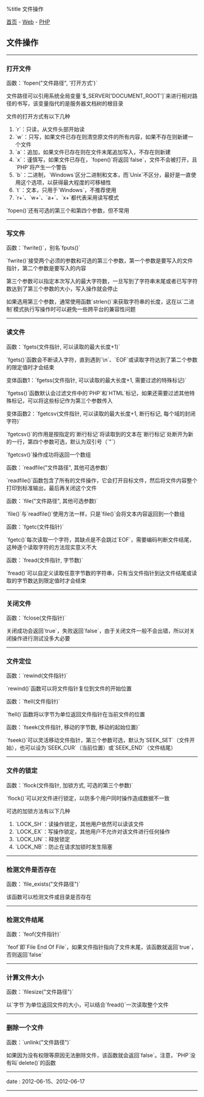%title 文件操作

[[../../../index|首页]] - [[../index|Web]] - [[index|PHP]]
==文件操作==
----
===打开文件===

函数：`fopen("文件路径", '打开方式')`

文件路径可以引用系统全局变量`$_SERVER['DOCUMENT_ROOT']`来进行相对路径的书写，该变量指代的是服务器文档树的根目录

文件的打开方式有以下几种

# `r`：只读，从文件头部开始读
# `w`：只写，如果文件已存在则清空原文件的所有内容，如果不存在则新建一个文件
# `a`：追加，如果文件已存在则在文件末尾追加写入，不存在则新建
# `x`：谨慎写，如果文件已存在，`fopen()`将返回`false`，文件不会被打开，且`PHP`将产生一个警告
# `b`：二进制，`Windows`区分二进制和文本，而`Unix`不区分，最好是一直使用这个选项，以获得最大程度的可移植性
# `t`：文本，只用于`Windows`，不推荐使用
# `r+`、`w+`、`a+`、`x+`都代表采用读写模式

`fopen()`还有可选的第三个和第四个参数，但不常用
----
===写文件===

函数：`fwrite()`，别名`fputs()`

`fwrite()`接受两个必须的参数和可选的第三个参数，第一个参数是要写入的文件指针，第二个参数是要写入的内容

第三个参数可以指定本次写入的最大字符数，一旦写到了字符串末尾或者已写字符数达到了第三个参数的大小，写入操作就会停止

如果选用第三个参数，通常使用函数`strlen()`来获取字符串的长度，这在以`二进制`模式执行写操作时可以避免一些跨平台的兼容性问题
----
===读文件===

函数：`fgets(文件指针, 可以读取的最大长度+1)`

`fgets()`函数会不断读入字符，直到遇到`\n`、`EOF`或读取字符达到了第二个参数的限定值时才会结束

变体函数1：`fgetss(文件指针, 可以读取的最大长度+1, 需要过滤的特殊标记)`

`fgetss()`函数默认会过滤文件中的`PHP`和`HTML`标记，如果还需要过滤其他特殊标记，可以将这些标记作为第三个参数传入

变体函数2：`fgetcsv(文件指针, 可以读取的最大长度+1, 断行标记, 每个域的封闭字符)`

`fgetcsv()`的作用是按指定的`断行标记`将读取到的文本在`断行标记`处断开为新的一行，第四个参数可选，默认为双引号（`"`）

`fgetcsv()`操作成功将返回一个数组

函数：`readfile("文件路径", 其他可选参数)`

`readfile()`函数包含了所有的文件操作，它会打开目标文件，然后将文件内容整个打印到标准输出，最后再关闭这个文件

函数：`file("文件路径", 其他可选参数)`

`file()`与`readfile()`使用方法一样，只是`file()`会将文本内容返回到一个数组

函数：`fgetc(文件指针)`

`fgetc()`每次读取一个字符，其缺点是不会跳过`EOF`，需要编码判断文件结尾，这种逐个读取字符的方法现实意义不大

函数：`fread(文件指针, 字节数)`

`fread()`可以自定义读取任意字节数的字符串，只有当文件指针到达文件结尾或读取的字节数达到限定值时才会结束
----
===关闭文件===

函数：`fclose(文件指针)`

关闭成功会返回`true`，失败返回`false`，由于关闭文件一般不会出错，所以对关闭操作进行测试没多大必要
----
===文件定位===

函数：`rewind(文件指针)`

`rewind()`函数可以将文件指针复位到文件的开始位置

函数：`ftell(文件指针)`

`ftell()`函数将以字节为单位返回文件指针在当前文件的位置

函数：`fseek(文件指针, 移动的字节数, 移动的起始位置)`

`fseek()`可以灵活移动文件指针，第三个参数可选，默认为`SEEK_SET`（文件开始），也可以设为`SEEK_CUR`（当前位置）或`SEEK_END`（文件结尾）
----
===文件的锁定===

函数：`flock(文件指针, 加锁方式, 可选的第三个参数)`

`flock()`可以对文件进行锁定，以防多个用户同时操作造成数据不一致

可选的加锁方法有以下几种

# `LOCK_SH`：读操作锁定，其他用户依然可以读该文件
# `LOCK_EX`：写操作锁定，其他用户不允许对该文件进行任何操作
# `LOCK_UN`：释放锁定
# `LOCK_NB`：防止在请求加锁时发生阻塞
----
===检测文件是否存在===

函数：`file_exists("文件路径")`

该函数可以检测文件或目录是否存在
----
===检测文件结尾===

函数：`feof(文件指针)`

`feof`即`File End Of File`，如果文件指针指向了文件末尾，该函数就返回`true`，否则返回`false`
----
===计算文件大小===

函数：`filesize("文件路径")`

以`字节`为单位返回文件的大小，可以结合`fread()`一次读取整个文件
----
===删除一个文件===

函数：`unlink("文件路径")`

如果因为没有权限等原因无法删除文件，该函数就会返回`false`。注意，`PHP`没有叫`delete()`的函数
----
<red>date</red> : 2012-06-15、2012-06-17
----
